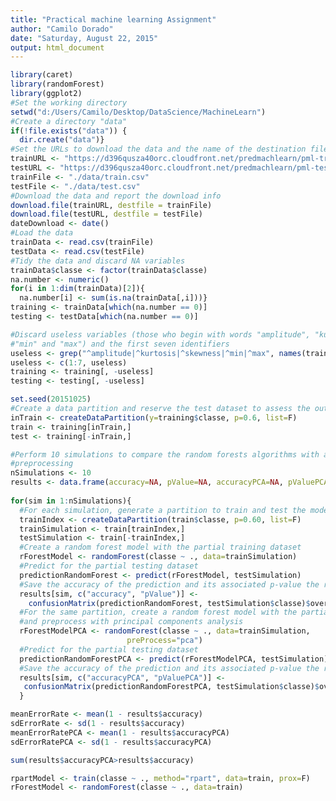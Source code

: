 ```yaml
---
title: "Practical machine learning Assignment"
author: "Camilo Dorado"
date: "Saturday, August 22, 2015"
output: html_document
---
```



```r
library(caret)
library(randomForest)
library(ggplot2)
#Set the working directory
setwd("d:/Users/Camilo/Desktop/DataScience/MachineLearn")
#Create a directory "data"
if(!file.exists("data")) {
  dir.create("data")}
#Set the URLs to download the data and the name of the destination file
trainURL <- "https://d396qusza40orc.cloudfront.net/predmachlearn/pml-training.csv"
testURL <- "https://d396qusza40orc.cloudfront.net/predmachlearn/pml-testing.csv"
trainFile <- "./data/train.csv"
testFile <- "./data/test.csv"
#Download the data and report the download info
download.file(trainURL, destfile = trainFile)
download.file(testURL, destfile = testFile)
dateDownload <- date()
#Load the data
trainData <- read.csv(trainFile)
testData <- read.csv(testFile)
#Tidy the data and discard NA variables
trainData$classe <- factor(trainData$classe)
na.number <- numeric()
for(i in 1:dim(trainData)[2]){
  na.number[i] <- sum(is.na(trainData[,i]))}
training <- trainData[which(na.number == 0)]
testing <- testData[which(na.number == 0)]

#Discard useless variables (those who begin with words "amplitude", "kurtosis", "skewness",
#"min" and "max") and the first seven identifiers
useless <- grep("^amplitude|^kurtosis|^skewness|^min|^max", names(training), value=F)
useless <- c(1:7, useless)
training <- training[, -useless]
testing <- testing[, -useless]
```

```r
set.seed(20151025)
#Create a data partition and reserve the test dataset to assess the out-of-bag error
inTrain <- createDataPartition(y=training$classe, p=0.6, list=F)
train <- training[inTrain,]
test <- training[-inTrain,]

#Perform 10 simulations to compare the random forests algorithms with and without PCA
#preprocessing
nSimulations <- 10
results <- data.frame(accuracy=NA, pValue=NA, accuracyPCA=NA, pValuePCA=NA)
 
for(sim in 1:nSimulations){
  #For each simulation, generate a partition to train and test the models
  trainIndex <- createDataPartition(train$classe, p=0.60, list=F)
  trainSimulation <- train[trainIndex,]
  testSimulation <- train[-trainIndex,]
  #Create a random forest model with the partial training dataset
  rForestModel <- randomForest(classe ~ ., data=trainSimulation)
  #Predict for the partial testing dataset
  predictionRandomForest <- predict(rForestModel, testSimulation)
  #Save the accuracy of the prediction and its associated p-value the results dataframe
  results[sim, c("accuracy", "pValue")] <- 
    confusionMatrix(predictionRandomForest, testSimulation$classe)$overall[c(1, 6)]
  #For the same partition, create a random forest model with the partial training dataset
  #and preprocess with principal components analysis
  rForestModelPCA <- randomForest(classe ~ ., data=trainSimulation, 
                          preProcess="pca")
  #Predict for the partial testing dataset
  predictionRandomForestPCA <- predict(rForestModelPCA, testSimulation)
  #Save the accuracy of the prediction and its associated p-value the results dataframe
  results[sim, c("accuracyPCA", "pValuePCA")] <- 
   confusionMatrix(predictionRandomForestPCA, testSimulation$classe)$overall[c(1, 6)]
  }
```

```r
meanErrorRate <- mean(1 - results$accuracy)
sdErrorRate <- sd(1 - results$accuracy)
meanErrorRatePCA <- mean(1 - results$accuracyPCA)
sdErrorRatePCA <- sd(1 - results$accuracyPCA)

sum(results$accuracyPCA>results$accuracy)
```


```r
rpartModel <- train(classe ~ ., method="rpart", data=train, prox=F)
rForestModel <- randomForest(classe ~ ., data=train)

```